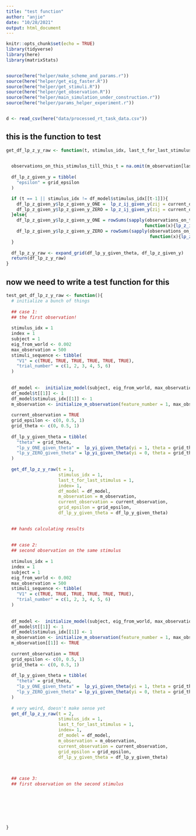 ```yaml
---
title: "test function"
author: "anjie"
date: "10/28/2021"
output: html_document
---
```

```r
knitr::opts_chunk$set(echo = TRUE)
library(tidyverse)
library(here)
library(matrixStats)


source(here("helper/make_scheme_and_params.r"))
source(here("helper/get_eig_faster.R"))
source(here("helper/get_stimuli.R"))
source(here("helper/get_observation.R"))
source(here("helper/main_simulation_under_construction.r"))
source(here("helper/params_helper_experiment.r"))


d <- read_csv(here("data/processed_rt_task_data.csv"))


```



## this is the function to test 
```r
get_df_lp_z_y_raw <- function(t, stimulus_idx, last_t_for_last_stimulus, index, df_model, m_observation, current_observation, grid_epsilon, df_lp_y_given_theta){
  

  observations_on_this_stimulus_till_this_t = na.omit(m_observation[last_t_for_last_stimulus:t, index])
                                                     
  df_lp_z_given_y = tibble(
    "epsilon" = grid_epsilon
  )

  if (t == 1 || stimulus_idx != df_model$stimulus_idx[[t-1]]){
    df_lp_z_given_y$lp_z_given_y_ONE =  lp_z_ij_given_y(zij = current_observation[[index]], yi = 1, epsilon = grid_epsilon)
    df_lp_z_given_y$lp_z_given_y_ZERO = lp_z_ij_given_y(zij = current_observation[[index]], yi = 0, epsilon = grid_epsilon)
  }else{
    df_lp_z_given_y$lp_z_given_y_ONE = rowSums(sapply(observations_on_this_stimulus_till_this_t, 
                                                     function(x){lp_z_ij_given_y(x, 1, grid_epsilon)}))
    df_lp_z_given_y$lp_z_given_y_ZERO = rowSums(sapply(observations_on_this_stimulus_till_this_t, 
                                                       function(x){lp_z_ij_given_y(x, 0, grid_epsilon)}))
  }
  
  df_lp_z_y_raw <- expand_grid(df_lp_y_given_theta, df_lp_z_given_y)
  return(df_lp_z_y_raw)
}

```

## now we need to write a test function for this 
```r
test_get_df_lp_z_y_raw <- function(){
  # initialize a bunch of things 
  
  ## case 1: 
  ## the first observation! 
  
  stimulus_idx = 1 
  index = 1 
  subject = 1
  eig_from_world <- 0.002
  max_observation = 500
  stimuli_sequence <- tibble(
    "V1" = c(TRUE, TRUE, TRUE, TRUE, TRUE, TRUE), 
    "trial_number" = c(1, 2, 3, 4, 5, 6)
  )
  
  
  df_model <-  initialize_model(subject, eig_from_world, max_observation)
  df_model$t[[1]] <- 1
  df_model$stimulus_idx[[1]] <- 1
  m_observation <- initialize_m_observation(feature_number = 1, max_observation, stimuli_sequence = stimuli_sequence)
  
  current_observation = TRUE 
  grid_epsilon <- c(0, 0.5, 1)
  grid_theta <- c(0, 0.5, 1)
  
  df_lp_y_given_theta = tibble(
    "theta" = grid_theta, 
    "lp_y_ONE_given_theta" =  lp_yi_given_theta(yi = 1, theta = grid_theta), 
    "lp_y_ZERO_given_theta" = lp_yi_given_theta(yi = 0, theta = grid_theta)
  )
  
  get_df_lp_z_y_raw(t = 1, 
                    stimulus_idx = 1, 
                    last_t_for_last_stimulus = 1, 
                    index= 1, 
                    df_model = df_model, 
                    m_observation = m_observation, 
                    current_observation = current_observation, 
                    grid_epsilon = grid_epsilon,
                    df_lp_y_given_theta = df_lp_y_given_theta)

  
  ## hands calculating results 
  
  
  ## case 2: 
  ## second observation on the same stimulus 
  
  stimulus_idx = 1 
  index = 1 
  subject = 1
  eig_from_world <- 0.002
  max_observation = 500
  stimuli_sequence <- tibble(
    "V1" = c(TRUE, TRUE, TRUE, TRUE, TRUE, TRUE), 
    "trial_number" = c(1, 2, 3, 4, 5, 6)
  )
  
  
  df_model <-  initialize_model(subject, eig_from_world, max_observation)
  df_model$t[[1]] <- 1
  df_model$stimulus_idx[[1]] <- 1
  m_observation <- initialize_m_observation(feature_number = 1, max_observation, stimuli_sequence = stimuli_sequence)
  m_observation[[1]] <- TRUE 
  
  current_observation = TRUE 
  grid_epsilon <- c(0, 0.5, 1)
  grid_theta <- c(0, 0.5, 1)
  
  df_lp_y_given_theta = tibble(
    "theta" = grid_theta, 
    "lp_y_ONE_given_theta" =  lp_yi_given_theta(yi = 1, theta = grid_theta), 
    "lp_y_ZERO_given_theta" = lp_yi_given_theta(yi = 0, theta = grid_theta)
  )
  
  # very weird, doesn't make sense yet 
  get_df_lp_z_y_raw(t = 2, 
                    stimulus_idx = 1, 
                    last_t_for_last_stimulus = 1, 
                    index= 1, 
                    df_model = df_model, 
                    m_observation = m_observation, 
                    current_observation = current_observation, 
                    grid_epsilon = grid_epsilon,
                    df_lp_y_given_theta = df_lp_y_given_theta)

  
  
  ## case 3: 
  ## first observation on the second stimulus 
  
  
  
  
  
  
  
}
```

